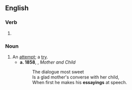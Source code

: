 ==English==

===Verb===
{{head|en|verb form}}

# {{present participle of|en|essay|nocat=1}}

===Noun===
{{en-noun}}

# An [[attempt]]; a [[try]].
#* '''a. 1858''', {{w|Charles Boner}}, ''Mother and Child''
#*: The dialogue most sweet<br>Is a glad mother's converse with her child,<br>When first he makes his '''essayings''' at speech.
